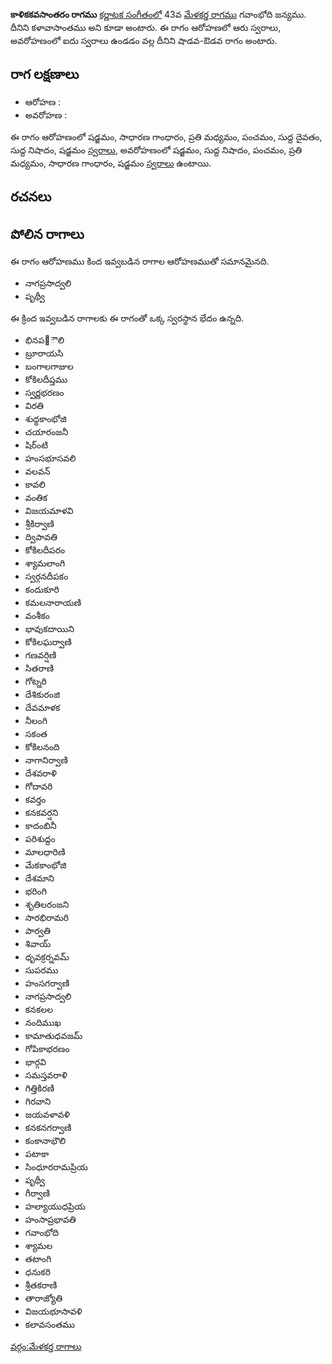 {{Infobox ragam
	| name          	= కాళికకవసాంతరం
	| synonym	    	= కళావాసాంతము
	| mela          	= 
	| chakra        	= 
	| janaka        	= 
	| type          	= శాడవ-ఔడవ
	| arohanam      	= {{svaraC|S|G2|M2|P|D1|N1|S'}} 
	| avarohanam    	= {{svaraC|S'|N1|P|M2|G2|S}}
	| jeeva         	=
	| chhaya        	=
	| nyasa         	=
	| vishesha      	= 
	| equivalent  		= 
}}
{{కర్ణాటక సంగీత రాగాలు}}
'''కాళికకవసాంతరం రాగము''' [[కర్ణాటక సంగీతం]]లో 43వ [[మేళకర్త రాగము]] గవాంభోది జన్యము. దీనిని కళావాసాంతము అని కూడా అంటారు. ఈ రాగం ఆరోహణలో ఆరు స్వరాలు, అవరోహణంలో ఐదు స్వరాలు ఉండడం వల్ల దీనిని షాడవ-ఔడవ రాగం అంటారు.


==రాగ లక్షణాలు==


* ఆరోహణ : {{svaraC|S|G2|M2|P|D1|N1|S'}} 
* అవరోహణ : {{svaraC|S'|N1|P|M2|G2|S}}

ఈ రాగం ఆరోహణంలో షడ్జమం, సాధారణ గాంధారం, ప్రతి మధ్యమం, పంచమం, సుద్ద దైవతం, సుద్ద నిషాదం, షడ్జమం [[స్వరాలు]], అవరోహణంలో షడ్జమం, సుద్ద నిషాదం, పంచమం, ప్రతి మధ్యమం, సాధారణ గాంధారం, షడ్జమం [[స్వరాలు]] ఉంటాయి.

==రచనలు==



==పోలిన రాగాలు==
ఈ రాగం ఆరోహణము కింద ఇవ్వబడిన రాగాల ఆరోహణముతో సమానమైనది.
* నాగప్రసాద్వలి
* పృథ్వీ

ఈ క్రింద ఇవ్వబడిన రాగాలకు ఈ రాగంతో ఒక్క స్వరస్థాన భేదం ఉన్నది.
* భినప఩ౌలి
* బ్రూరాయసి
* బంగాలగాజుల
* కోకిలదీప్తము
* స్వర్ణభరణం
* విరతి
* శుధ్ధకాంభోజి
* చయారంజనీ
* షిర్ంటి
* హంసభూసవలి
* వలవన్
* కావలి
* వంతిక
* విజయమాళవి
* శ్రీకిర్వాణి
* ద్విపావతి
* కోకిలదీపరం
* శ్యామలాంగి
* స్వర్గనదీపకం
* కందుకూరి
* కమలనారాయణి
* వంశీకం
* భావుకదాయిని
* కోకిలఘర్వాణి
* గణవర్షిణి
* సితరాణి
* గోట్నరి
* దేశికురంజి
* దేవమాళక
* నీలంగి
* సకంత
* కోకిలనంది
* నాగానిర్వాణి
* దేశవరాళి
* గోదావరి
* కవర్తం
* కనకవర్షని
* కాదంబినీ
* పరిశుద్దం
* మాలధారిణి
* మేకకాంభోజి
* దేశమాని
* భరింగి
* శృతిలరంజని
* సారభిరామరి
* పార్వతి
* శివాయ్
* ధృవక్రర్నవమ్
* సుపరము
* హంసగర్వాణి
* నాగప్రసాద్వలి
* కనకలల
* నందిముఖ
* కామాతుధవజమ్
* గోపికాభరణం
* భార్గవి
* సమస్తవరాళి
* గిత్తికిరణి
* గిరవాని
* జయవళావళి
* కనకనగర్వాణి
* కంకానాభౌలి
* పటాకా
* సింధూరరామప్రియ
* పృథ్వీ
* గీర్వాణి
* హల్యాయుధప్రియ
* హంసాప్రభావతి
* గవాంభోది
* శ్యామల
* తటాంగి
* ధనుకరి
* శ్రీతకరాణి
* తారాజ్యోతి
* విజయభూసావళి
* కలావసంతము



[[వర్గం:మేళకర్త రాగాలు]]